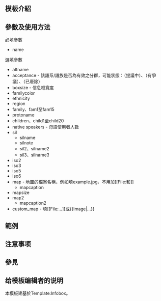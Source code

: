<includeonly><!-- 在這裡加入模板的保護標識 --></includeonly><noinclude>{{Documentation subpage}}</noinclude>
<!-- 在本行下編輯模板說明 -->
== 模板介紹 ==

== 參數及使用方法 ==
;必填參數
*name

;選填參數
*altname
*acceptance - 該語系/語族是否為有效之分群，可能狀態：（提議中）、（有爭議）、（已廢除）
*boxsize - 信息框寬度
*familycolor
*ethnicity
*region
*family、fam1至fam15
*protoname
*children、child1至child20
*native speakers - 母語使用者人數
*sil
**silname
**silnote
**sil2、silname2
**sil3、silname3
*iso2
*iso3
*iso5
*iso6
*map - 地圖的檔案名稱，例如填example.jpg，不用加<nowiki>[[File:</nowiki>和<nowiki>]]</nowiki>
**mapcaption
*mapsize
*map2
**mapcaption2
*custom_map - 填<nowiki>[[File:...]]</nowiki>或<nowiki>{{Image|...}}</nowiki>

== 範例 ==

== 注意事项 ==

== 參見 ==

== 给模板编辑者的说明 ==
本模板建基於Template:Infobox。

<includeonly>
<!-- 本行下加入模板的分類 -->

</includeonly>